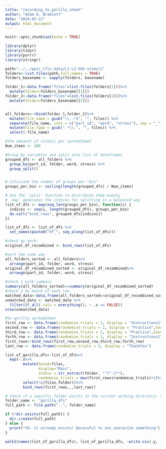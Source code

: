 ```yaml
---
title: "recording_to_gorilla_sheet"
author: "Adam A. Bramlett"
date: "2024-03-22"
output: html_document
---
```


```r
knitr::opts_chunk$set(echo = TRUE)

library(dplyr)
library(tidyr)
library(purrr)
library(stringr)
```


```r
path="../../ppcc_iflu_data/L1-L2-VAS-stimuli"
folders<-list.files(path,full.names = TRUE)
folders_basename <- sapply(folders, basename)

folder_1<-data.frame("files"=list.files(folders[1]))%>%
  mutate(folder=folders_basename[[1]])
folder_2<-data.frame("files"=list.files(folders[2]))%>%
  mutate(folder=folders_basename[[2]])


all_folders<-rbind(folder_1,folder_2)%>%
  mutate(file_name = gsub("\\..*$", "", files)) %>% 
  separate(file_name, into = c("part_id", "word", "stress"), sep = "_", remove = FALSE) %>%
  mutate(file_type = gsub(".*\\.", "", files)) %>%
  select(-file_name)

#the amoaunt of stimuli per spreadsheet
Num_items <- 100

#Group by variables and split into list of dataframes
grouped_dfs <- all_folders %>% 
  group_by(part_id, folder, word, stress) %>% 
  group_split()


# Calculate the number of groups per "bin"
groups_per_bin <- ceiling(length(grouped_dfs) / Num_items)

# Use the `split` function to distribute them evenly
# `map` generates the indices for splitting in a balanced way
list_of_dfs <- map(seq_len(groups_per_bin), function(i) {
  indices <- seq(i, length(grouped_dfs), groups_per_bin)
  do.call("bind_rows", grouped_dfs[indices])
})

list_of_dfs <- list_of_dfs %>% 
  set_names(paste0("df_", seq_along(list_of_dfs)))
```

```r
#check my work:
original_df_recombined <- bind_rows(list_of_dfs)

#sort the same way
all_folders_sorted <- all_folders%>% 
  arrange(part_id, folder, word, stress)
original_df_recombined_sorted <- original_df_recombined%>%
  arrange(part_id, folder, word, stress)

#check 1 with summary
summary(all_folders_sorted)==summary(original_df_recombined_sorted)
#check 2 by match of each row
matched_data<-data.frame(all_folders_sorted==original_df_recombined_sorted)
unmatched_data <- matched_data %>%
  filter(if_all(.cols = everything(), ~ .x == FALSE))
nrow(unmatched_data)
```
```r
#to gorilla spreadsheet
first_row <- data.frame(randomise_trials = 1, display = "Instructions1")  
second_row <- data.frame(randomise_trials = 2, display = "Practice",Sound="familia.wav",word="familia")
third_row <- data.frame(randomise_trials = 2, display = "Practice",Sound="belisima.wav",word="belisima")
forth_row <- data.frame(randomise_trials = 3, display = "Instructions2")
first_rows<-bind_rows(first_row,second_row,third_row,forth_row)
last_row <- data.frame(randomise_trials = 5, display = "ThankYou")

list_of_gorilla_dfs<-list_of_dfs%>%
  map(~.x%>%
        mutate(Sound=files,
               display="Main",
               status = str_extract(folder, "^[^-]*"),
               randomise_trials = max(first_rows$randomise_trials)+1)%>%
        select(!c(files,folder))%>%
        bind_rows(first_rows,.,last_row))
```

```r
# Check if a specific folder exists in the current working directory; create it if it doesn't
folder_name <- "gorilla_dfs"
full_path <- file.path("..", folder_name)

if (!dir.exists(full_path)) {
  dir.create(full_path)
} else {
  print("YO- it already exists! Becareful to not overwrite something")
}

walk2(names(list_of_gorilla_dfs), list_of_gorilla_dfs, ~write.csv(.y, file = file.path(full_path, paste0(.x, ".csv")), row.names = FALSE))
```
